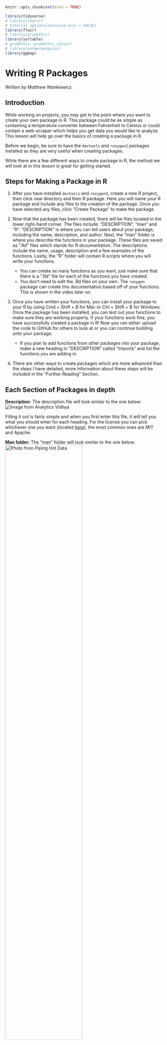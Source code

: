 
```r
knitr::opts_chunk$set(echo = TRUE)

library(tidyverse)
# library(learnr)
# tutorial_options(exercise.eval = FALSE)
library(flair)
# library(gradethis)
library(sortable)
# gradethis::gradethis_setup()
# library(palmerpenguins)
library(ggmap)
```

# Writing R Packages

*Written by Matthew Wankiewicz.*

## Introduction

While working on projects, you may get to the point where you want to create your own package in R. This package could be as simple as containing a temperature converter between Fahrenheit to Celsius or could contain a web-scraper which helps you get data you would like to analyze. This lesson will help go over the basics of creating a package in R.

Before we begin, be sure to have the `devtools` and `roxygen2` packages installed as they are very useful when creating packages. 

While there are a few different ways to create package in R, the method we will look at in this lesson is great for getting started.

## Steps for Making a Package in R

1. After you have installed `devtools` and `roxygen2`, create a new R project, then click new directory and then R package. Here you will name your R package and include any files to the creation of the package. Once you have selected any files, click "Create Package" to make the package. 

2. Now that the package has been created, there will be files located in the lower right-hand corner. The files include: "DESCRIPTION", "man" and "R". "DESCRIPTION" is where you can tell users about your package, including the name, description, and author. Next, the "man" folder is where you describe the functions in your package. These files are saved as ".Rd" files which stands for R documentation. The descriptions include the name, usage, description and a few examples of the functions. Lastly, the "R" folder will contain R scripts where you will write your functions. 
    - You can create as many functions as you want, just make sure that there is a ".Rd" file for each of the functions you have created.
    - You don't need to edit the .Rd files on your own. The `roxygen` package can create this documentation based off of your functions. This is shown in the video later on. 
  
3. Once you have written your functions, you can install your package to your R by using Cmd + Shift + B for Mac or Ctrl + Shift + B for Windows. Once the package has been installed, you can test out your functions to make sure they are working properly. If your functions work fine, you have successfully created a package in R! Now you can either upload the code to GitHub for others to look at or you can continue building onto your package.
    - If you plan to add functions from other packages into your package, make a new heading in "DESCRIPTION" called "Imports" and list the functions you are adding in. 

4. There are other ways to create packages which are more advanced than the steps I have detailed, more information about these steps will be included in the "Further Reading" Section.

## Each Section of Packages in depth

**Description**: The description file will look similar to the one below:
![Image from Analytics Vidhya](https://cdn.analyticsvidhya.com/wp-content/uploads/2017/03/20070011/R7.png)

Filling it out is fairly simple and when you first enter this file, it will tell you what you should enter for each heading. For the license you can pick whichever one you want (located [here](https://choosealicense.com/licenses/)), the most common ones are MIT and Apache.

**Man folder:** The "man" folder will look similar to the one below:
![Photo from Piping Hot Data](https://www.pipinghotdata.com/posts/2020-10-25-your-first-r-package-in-1-hour/img/document2.PNG){width=70%}

For each `\topic{}` you should fill out the corresponding topic of your package in the {}. In `\usage` you should enter in how to use the function you're describing. In `\arguments` enter in the arguments and a brief description of the argument, each argument should be separated by `\itemn` where n is the number of the argument. `\examples` includes examples of your function in action. While you can fill this out on your own, `roxygen` can do this automatically. 

**R folder:** The R folder is where you place your functions. Each function will be contained in separate R files. You can keep all of your functions in one R file, it just helps to keep things organized if you have a file for each function. 

The inside of the files will look like the image below:

![Photo from Analytics Vidhya](https://cdn.analyticsvidhya.com/wp-content/uploads/2017/03/20070032/R9.png)

For `@title` you should write the title of the function, `@description` is where the description goes, `@param` is where your parameters go, `@return` is what your function returns and `@examples` are examples of how to use the function. Below that part is where you write out your entire function. This should be repeated for every function you plan to include in your package. 

**NAMESPACE:** The NAMESPACE file is a more advanced file for making R packages. From the R Packages book from Hadley Wickham, it says that this file is "not that important if you’re only developing packages for yourself. However, understanding namespaces is vital if you plan to submit your package to CRAN". NAMESPACE files can also be created automatically from `roxygen`. 


### After you have filled out each file

Once you have filled out each file with your functions you are now ready to build your package. To do this, go to your menu bar and select "Build" and then "Configure Build tools...". Once you have selected this there will be a new window that opens which includes options for the package. Check off the box that says "Create documentation with Roxygen" then select all checkboxes and click "OK" if another window appears. You can also type in "-–as-cran" into "Check Package", this will let R conduct tests to simulate your package being checked/tested in CRAN. 

  - Creating documentation with Roxygen takes information from your functions and creates documentation from it. It is also able to create a NAMESPACE file. In order to do this, make sure you have your NAMESPACE file deleted so Roxygen can make a new one and don't make any R documentation for your functions, Roxygen can do it for you. 

Now you can go back to "Build" and then click "Clean and Rebuild". This will restart your R session and load in your package to R. Now you can test out your functions to make sure they are working properly. If your functions work without error, you have successfully created your package!

### Sharing Your Package

If you would like other people to use your function and want to share it, there are two main options. The first option (and easiest) would be to upload your package to GitHub. To do this, create a GitHub repository and upload your files to the repository. Once the files are on GitHub, it can be installed using `remotes::install_github`.

You can also select Git when creating your package. After you have created and edited your functions & files, you can use the `usethis::use_github` to create a repository for your package. If you haven't done this before, the function will give you steps in creating a key to connect to your GitHub and will also tell you how to store it. Once you have done this, you can re-run the function and it should upload your files to GitHub. 

As you get more advanced with creating packages in R, you can send it to CRAN to try to get it verified there. Having your package verified by CRAN means that the package can be installed using `install.packages`. To get the package CRAN verified, you would need to submit your source package to https://cran.r-project.org/submit.html. To create a source package, go to "Build" then "Build Source Package". R will then create a ".tar.gz" file which can be uploaded to the CRAN website. 

## Live Coding

Video displaying live coding of an R package:

<iframe width="560" height="315" src="https://www.youtube.com/embed/wLGRLCXIAYA" frameborder="0" allow="accelerometer; autoplay; clipboard-write; encrypted-media; gyroscope; picture-in-picture" allowfullscreen></iframe>

To get your access token from GitHub use `usethis::browse_github_token`, it will open up a new page and you can access a token from GitHub there. It will also tell you how to store your token after running the function. (This is also covered in the GitHub lessons.)

## Exercises

<!-- ```{r making-packages-q1, echo=F} -->
<!-- question("Which packages are very important to the creation of R packages? (Select all that apply)", -->
<!--          answer("`devtools`", correct = T), -->
<!--          answer("`roxygen2`", correct = T), -->
<!--          answer("`dplyr`"), -->
<!--          answer("`rvest`"), -->
<!--          random_answer_order = T, -->
<!--          allow_retry = T) -->
<!-- ``` -->

<!-- ```{r making-packages-q2, echo=F} -->
<!-- question("What is the importance of the 'man' folder when making a package?", -->
<!--          answer("This folder contains the R scripts for the functions in the package"), -->
<!--          answer("This folder contains documentation for the functions in the package", -->
<!--                 correct = T), -->
<!--          answer("This folder contains code for GitHub"), -->
<!--          answer("This folder is not important"), -->
<!--          allow_retry = T) -->
<!-- ``` -->

<!-- ```{r making-packages-q3, echo=F} -->
<!-- question("Where do the R scripts for your functions go?", -->
<!--          answer("The R folder", correct = T), -->
<!--          answer("The 'man' folder"), -->
<!--          answer("The NAMESPACE file"), -->
<!--          answer("The DESCRIPTION file"), -->
<!--          random_answer_order = T, -->
<!--          allow_retry = T) -->
<!-- ``` -->

<!-- ```{r making-packages-q4, echo=F} -->
<!-- question("What is in the DESCRIPTION file?", -->
<!--          answer("Information about the package, including your contact information.",  -->
<!--                 correct = T), -->
<!--          answer("Descriptions of each function."), -->
<!--          answer("The code behind each of the functions"), -->
<!--          answer("The combination of all code and text in your package"), -->
<!--          random_answer_order = T, -->
<!--          allow_retry = T) -->
<!-- ``` -->

<!-- ```{r making-packages-q5, echo=F} -->
<!-- question("What are the best ways to let anyone access your package? (Select all that apply)", -->
<!--          answer("Upload your package files to GitHub", correct = T), -->
<!--          answer("Submission and approval by CRAN for your package", correct = T), -->
<!--          answer("Packages you create cannot be shared"), -->
<!--          answer("Once you make a package anyone can use it, even if it's not on CRAN or GitHub"), -->
<!--          random_answer_order = T, -->
<!--          allow_retry = T) -->
<!-- ``` -->

<!-- ```{r package-questions-6, echo=F} -->
<!-- question("True or False: You can only have one function in an entire package?", -->
<!--          answer("True"), -->
<!--          answer("False", correct = T), -->
<!--          allow_retry = T) -->
<!-- ``` -->

<!-- ```{r package-questions-7, echo=F} -->
<!-- question("What does the 'Install and Restart' button do?", -->
<!--          answer("Installs your package into R and lets you use it", correct = T), -->
<!--          answer("Refreshes your package to the last save"), -->
<!--          answer("Installs your package into R but does **not** let you use it"), -->
<!--          answer("Restarts your R session to let you work on a new package"), -->
<!--          random_answer_order = T, -->
<!--          allow_retry = T) -->
<!-- ``` -->

<!-- ```{r creating-packages-steps, echo=F} -->
<!-- order <- c("Select 'New Project' in RStudio", "Select 'New Directory'", -->
<!--            "Select 'R Package' and Name your package", "Edit the files", -->
<!--            "Configure Build Tools... create documentation with `roxygen`", -->
<!--            "Clean and Rebuild", "Share the Package with others!") -->

<!-- question_rank("What is the correct order in making a new R package in RStudio?", -->
<!--               answer(order, correct = T), -->
<!--               answer(rev(order), message = "Wrong direction"), -->
<!--          allow_retry = T) -->
<!-- ``` -->


## Next Steps

Some next steps for making packages include:

- The R packages book by Hadley Wickham and Jenny Bryan: https://r-pkgs.org/
- The CRAN documents on writing packages: https://cran.r-project.org/doc/manuals/r-release/R-exts.html




